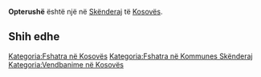 {{Fshat në 
 | Emri                = Opterushë
 | EmriAlt                = 
 | NAME_SHORT_FORM=      
 | NAME_GENERIC=      
 | NAME_SORT_NAME_RO=      OPTERUSHE
 | FULL_NAME_RO = Opterushë
 | FULL_NAME_ND_RO=Opterushe
 | SORT_NAME_RG=OPTERUSHE
 | FULL_NAME_RG=Opterushë
 | FULL_NAME_ND_RG=Opterushe
 | SRP_NAME_SHORT_FORM=      
 | SRP_NAME_GENERIC=      
 | SRP_NAME_SORT_NAME_RO=      
 | SRP_FULL_NAME_RO = 
 | SRP_FULL_NAME_ND_RO=
 | SRP_SORT_NAME_RG=
 | SRP_FULL_NAME_RG=
 | SRP_FULL_NAME_ND_RG=
 | Emri (Rasa dhanore) = 
 | Figura              = 
 | Shteti              = Kosovo
 | Komuna              = Skënderaj
 | Kodi postar         = 
 | Sipërfaqja          = 

 | Popullsia           = 

 | Regj. i popullsisë  = 
 | Dend. e popullsisë  = 
 | Faqja zyrtare       = 
 <!--- Koordinatat ----> 
 | Gjerësia            = 42.371667
 | Gjatësia            = 20.715556
 | Lartësia            = 
}}
'''Opterushë''' është një [[]] në [[Skënderaj]] të [[Kosovës]].

<!-- == Gjeografia == -->
<!-- == Historia == -->
<!-- == Demografia == -->
== Shih edhe ==
{{Komuna Skënderaj}}
{{Kosovo-Administrata-Cung}}

[[Kategoria:Fshatra në Kosovës]]
[[Kategoria:Fshatra në Kommunes Skënderaj]]
[[Kategoria:Vendbanime në Kosovës]]